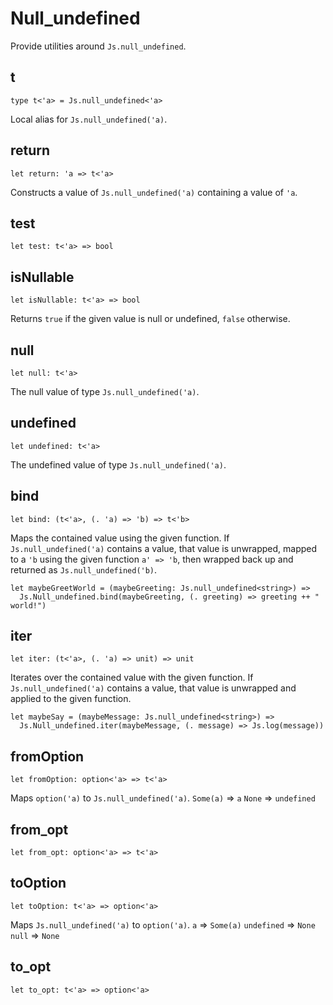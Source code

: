 # Null_undefined

<Intro>

Provide utilities around `Js.null_undefined`.

</Intro>

## t

```res prelude
type t<'a> = Js.null_undefined<'a>
```

Local alias for `Js.null_undefined('a)`.

## return

```res sig
let return: 'a => t<'a>
```

Constructs a value of `Js.null_undefined('a)` containing a value of `'a`.

## test

```res sig
let test: t<'a> => bool
```

## isNullable

```res sig
let isNullable: t<'a> => bool
```

Returns `true` if the given value is null or undefined, `false` otherwise.

## null

```res sig
let null: t<'a>
```

The null value of type `Js.null_undefined('a)`.

## undefined

```res sig
let undefined: t<'a>
```

The undefined value of type `Js.null_undefined('a)`.

## bind

```res sig
let bind: (t<'a>, (. 'a) => 'b) => t<'b>
```

Maps the contained value using the given function.
If `Js.null_undefined('a)` contains a value, that value is unwrapped, mapped to a `'b` using the given function `a' => 'b`, then wrapped back up and returned as `Js.null_undefined('b)`.

```res example
let maybeGreetWorld = (maybeGreeting: Js.null_undefined<string>) =>
  Js.Null_undefined.bind(maybeGreeting, (. greeting) => greeting ++ " world!")
```

## iter

```res sig
let iter: (t<'a>, (. 'a) => unit) => unit
```

Iterates over the contained value with the given function.
If `Js.null_undefined('a)` contains a value, that value is unwrapped and applied to the given function.

```res example
let maybeSay = (maybeMessage: Js.null_undefined<string>) =>
  Js.Null_undefined.iter(maybeMessage, (. message) => Js.log(message))
```

## fromOption

```res sig
let fromOption: option<'a> => t<'a>
```

Maps `option('a)` to `Js.null_undefined('a)`.
`Some(a)` => `a`
`None` => `undefined`

## from_opt

```res sig
let from_opt: option<'a> => t<'a>
```

## toOption

```res sig
let toOption: t<'a> => option<'a>
```

Maps `Js.null_undefined('a)` to `option('a)`.
`a` => `Some(a)`
`undefined` => `None`
`null` => `None`

## to_opt

```res sig
let to_opt: t<'a> => option<'a>
```

